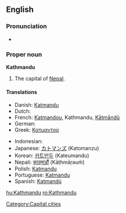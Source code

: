 ==English==

===Pronunciation===
* {{rhymes|uː}}

===Proper noun===
'''Kathmandu'''

# The capital of [[Nepal]].

====Translations====
{{trans-top|Kathmandu}}
* Danish: [[Katmandu#Danish|Katmandu]]
* Dutch: {{t-|nl|Kathmandu}}
* French: [[Katmandou]], Kathmandu, [[Kātmāndū]]
* German: {{t-|de|Kathmandu}}
* Greek: [[Κατμαντού]]
{{trans-mid}}
* Indonesian: {{t-|id|Kathmandu|xs=Indonesian}}
* Japanese: [[カトマンズ]] (Katomanzu)
* Korean: [[카트만두]] (Kateumandu)
* Nepali: [[काठ्माड़ौं]] (Kāṭhmāṛəuṁ)
* Polish: [[Katmandu#Polish|Katmandu]]
* Portuguese: [[Katmandu#Portuguese|Katmandu]]
* Spanish: [[Katmandú]]
{{trans-bottom}}

[[Category:Capital cities]]

[[hu:Kathmandu]]
[[ro:Kathmandu]]